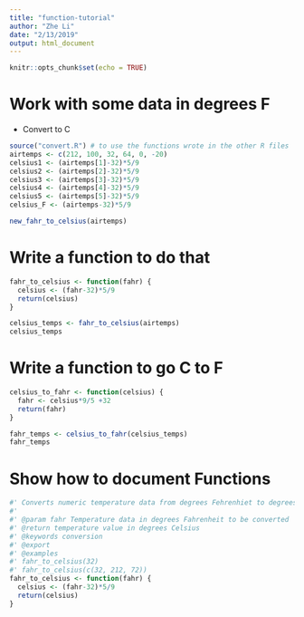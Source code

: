 ```yaml
---
title: "function-tutorial"
author: "Zhe Li"
date: "2/13/2019"
output: html_document
---
```


```r
knitr::opts_chunk$set(echo = TRUE)
```

# Work with some data in degrees F

- Convert to C

```r
source("convert.R") # to use the functions wrote in the other R files 
airtemps <- c(212, 100, 32, 64, 0, -20)
celsius1 <- (airtemps[1]-32)*5/9
celsius2 <- (airtemps[2]-32)*5/9
celsius3 <- (airtemps[3]-32)*5/9
celsius4 <- (airtemps[4]-32)*5/9
celsius5 <- (airtemps[5]-32)*5/9
celsius_F <- (airtemps-32)*5/9

new_fahr_to_celsius(airtemps)
```

# Write a function to do that 

```r
fahr_to_celsius <- function(fahr) {
  celsius <- (fahr-32)*5/9
  return(celsius)
}

celsius_temps <- fahr_to_celsius(airtemps)
celsius_temps
```

# Write a function to go C to F

```r
celsius_to_fahr <- function(celsius) {
  fahr <- celsius*9/5 +32
  return(fahr)
}

fahr_temps <- celsius_to_fahr(celsius_temps)
fahr_temps
```

# Show how to document Functions

```r
#' Converts numeric temperature data from degrees Fehrenhiet to degrees Celsius
#'
#' @param fahr Temperature data in degrees Fahrenheit to be converted
#' @return temperature value in degrees Celsius
#' @keywords conversion
#' @export
#' @examples
#' fahr_to_celsius(32)
#' fahr_to_celsius(c(32, 212, 72))
fahr_to_celsius <- function(fahr) {
  celsius <- (fahr-32)*5/9
  return(celsius)
}
```







